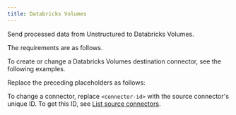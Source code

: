 ```yaml
---
title: Databricks Volumes
---
```


Send processed data from Unstructured to Databricks Volumes.

The requirements are as follows.


<DatabricksVolumesPrerequisites />

To create or change a Databricks Volumes destination connector, see the following examples.


<CodeGroup>
    <DatabricksVolumesAPIRESTCreate />
    <DatabricksVolumesAPIRESTChange />
</CodeGroup>

Replace the preceding placeholders as follows:


<DatabricksVolumesAPIPlaceholders />

To change a connector, replace `<connector-id>` with the source connector's unique ID. 
To get this ID, see [List source connectors](/platform/api/overview#list-source-connectors).